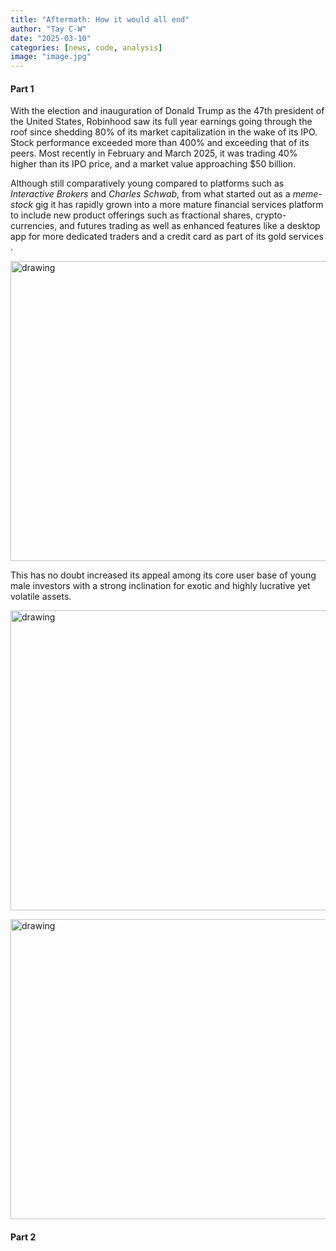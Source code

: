 ```yaml
---
title: "Aftermath: How it would all end"
author: "Tay C-W"
date: "2025-03-10"
categories: [news, code, analysis]
image: "image.jpg"
---
```


#### Part 1
With the election and inauguration of Donald Trump as the 47th president of the United States, Robinhood saw its full year earnings going through the roof since shedding 80% of its market capitalization in the wake of its IPO. Stock performance exceeded more than 400% and exceeding that of its peers. Most recently in February and March 2025, it was trading 40% higher than its IPO price, and a market value approaching $50 billion.       

Although still comparatively young compared to platforms such as *Interactive Brokers* and *Charles Schwab*, from what started out as a *meme-stock* gig it has rapidly grown into a more mature financial services platform to include new product offerings such as fractional shares, crypto-currencies, and futures trading as well as enhanced features like a desktop app for more dedicated traders and a credit card as part of its gold services .              

<img src="image01.png" alt="drawing" width="720" height="480"/>         

This has no doubt increased its appeal among its core user base of young male investors with a strong inclination for exotic and highly lucrative yet volatile assets. 

<img src="image02.png" alt="drawing" width="720" height="480"/>         

<img src="image03.png" alt="drawing" width="720" height="480"/>         



#### Part 2